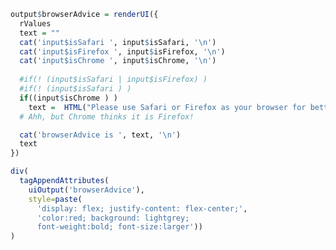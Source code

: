 ```r
output$browserAdvice = renderUI({
  rValues
  text = ""
  cat('input$isSafari ', input$isSafari, '\n')
  cat('input$isFirefox ', input$isFirefox, '\n')
  cat('input$isChrome ', input$isChrome, '\n')
  
  #if(! (input$isSafari | input$isFirefox) )
  #if(! (input$isSafari ) )
  if((input$isChrome ) )
    text =  HTML("Please use Safari or Firefox as your browser for better PDF displays. <br>(Or if using Chrome install a PDF plugin.)")
  # Ahh, but Chrome thinks it is Firefox!

  cat('browserAdvice is ', text, '\n')
  text
})

div(
  tagAppendAttributes(
    uiOutput('browserAdvice'),
    style=paste(
      'display: flex; justify-content: flex-center;',
      'color:red; background: lightgrey;
      font-weight:bold; font-size:larger'))
)
```
